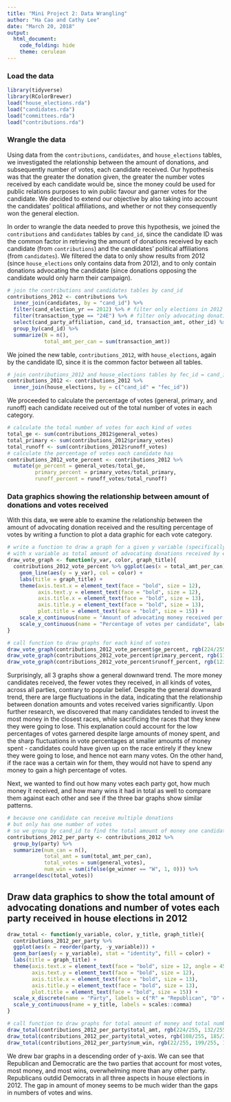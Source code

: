 ```yaml
---
title: "Mini Project 2: Data Wrangling"
author: "Ha Cao and Cathy Lee"
date: "March 20, 2018"
output:
  html_document:
    code_folding: hide
    theme: cerulean
---
```


### Load the data
```r
library(tidyverse)
library(RColorBrewer)
load("house_elections.rda")
load("candidates.rda")
load("committees.rda")
load("contributions.rda")
```

### Wrangle the data

Using data from the `contributions`, `candidates`, and `house_elections` tables, we investigated the relationship between the amount of donations, and subsequently number of votes, each candidate received. Our hypothesis was that the greater the donation given, the greater the number votes received by each candidate would be, since the money could be used for public relations purposes to win public favour and garner votes for the candidate. We decided to extend our objective by also taking into account the candidates’ political affiliations, and whether or not they consequently won the general election.

In order to wrangle the data needed to prove this hypothesis, we joined the `contributions` and `candidates` tables by `cand_id`, since the candidate ID was the common factor in retrieving the amount of donations received by each candidate (from `contributions`) and the candidates’ political affiliations (from `candidates`). We filtered the data to only show results from 2012 (since `house_elections` only contains data from 2012), and to only contain donations advocating the candidate (since donations opposing the candidate would only harm their campaign). 

```r
# join the contributions and candidates tables by cand_id
contributions_2012 <- contributions %>% 
  inner_join(candidates, by = "cand_id") %>%
  filter(cand_election_yr == 2012) %>% # filter only elections in 2012
  filter(transaction_type == "24E") %>% # filter only advocating donations
  select(cand_party_affiliation, cand_id, transaction_amt, other_id) %>%
  group_by(cand_id) %>%
  summarize(N = n(),
            total_amt_per_can = sum(transaction_amt))
```

We joined the new table, `contributions_2012`, with `house_elections`, again by the candidate ID, since it is the common factor between all tables.

```r
# join contributions_2012 and house_elections tables by fec_id = cand_id
contributions_2012 <- contributions_2012 %>%
  inner_join(house_elections, by = c("cand_id" = "fec_id"))
```

We proceeded to calculate the percentage of votes (general, primary, and runoff) each candidate received out of the total number of votes in each category.

```r
# calculate the total number of votes for each kind of votes
total_ge <- sum(contributions_2012$general_votes)
total_primary <- sum(contributions_2012$primary_votes)
total_runoff <- sum(contributions_2012$runoff_votes)
# calculate the percentage of votes each candidate has
contributions_2012_vote_percent <- contributions_2012 %>%
  mutate(ge_percent = general_votes/total_ge,
         primary_percent = primary_votes/total_primary,
         runoff_percent = runoff_votes/total_runoff)
```

### Data graphics showing the relationship between amount of donations and votes received

With this data, we were able to examine the relationship between the amount of advocating donation received and the resulting percentage of votes by writing a function to plot a data graphic for each vote category.

```r
# write a function to draw a graph for a given y variable (specifically different kinds of votes), 
# with x variable as total amount of advocating donations received by each candidate
draw_vote_graph <- function(y_var, color, graph_title){
  contributions_2012_vote_percent %>% ggplot(aes(x = total_amt_per_can)) +
    geom_line(aes(y = y_var), col = color) +
    labs(title = graph_title) +
    theme(axis.text.x = element_text(face = "bold", size = 12), 
          axis.text.y = element_text(face = "bold", size = 12), 
          axis.title.x = element_text(face = "bold", size = 13), 
          axis.title.y = element_text(face = "bold", size = 13),
          plot.title = element_text(face = "bold", size = 15)) + 
    scale_x_continuous(name = "Amount of advocating money received per candidate ($)", labels = scales::comma) +
    scale_y_continuous(name = "Percentage of votes per candidate", labels = scales::percent) 
}
```

```r
# call function to draw graphs for each kind of votes
draw_vote_graph(contributions_2012_vote_percent$ge_percent, rgb(224/255, 94/255, 135/255), "Percentage of general votes received by each candidate across all amounts of advocating donations received in house elections in 2012")
draw_vote_graph(contributions_2012_vote_percent$primary_percent, rgb(110/255, 158/255, 204/255), "Percentage of primary votes received by each candidate across all amounts of advocating donations received in house elections in 2012")
draw_vote_graph(contributions_2012_vote_percent$runoff_percent, rgb(123/255, 83/255, 160/255), "Percentage of runoff votes received by each candidate across all amounts of advocating donations received in house elections in 2012")
```

Surprisingly, all 3 graphs show a general downward trend. The more money candidates received, the fewer votes they received, in all kinds of votes, across all parties, contrary to popular belief. Despite the general downward trend, there are large fluctuations in the data, indicating that the relationship between donation amounts and votes received varies significantly. Upon further research, we discovered that many candidates tended to invest the most money in the closest races, while sacrificing the races that they knew they were going to lose. This explanation could account for the low percentages of votes garnered despite large amounts of money spent, and the sharp fluctuations in vote percentages at smaller amounts of money spent - candidates could have given up on the race entirely if they knew they were going to lose, and hence not earn many votes. On the other hand, if the race was a certain win for them, they would not have to spend any money to gain a high percentage of votes. 

Next, we wanted to find out how many votes each party got, how much money it received, and how many wins it had in total as well to compare them against each other and see if the three bar graphs show similar patterns.

```r
# because one candidate can receive multiple donations
# but only has one number of votes
# so we group by cand_id to find the total amount of money one candidate received
contributions_2012_per_party <- contributions_2012 %>%
  group_by(party) %>%
  summarize(num_can = n(),
            total_amt = sum(total_amt_per_can),
            total_votes = sum(general_votes),
            num_win = sum(ifelse(ge_winner == "W", 1, 0))) %>%
  arrange(desc(total_votes))
```

## Draw data graphics to show the total amount of advocating donations and number of votes each party received in house elections in 2012
```r
draw_total <- function(y_variable, color, y_title, graph_title){
  contributions_2012_per_party %>%
  ggplot(aes(x = reorder(party, -y_variable))) +
  geom_bar(aes(y = y_variable), stat = "identity", fill = color) +
  labs(title = graph_title) +
  theme(axis.text.x = element_text(face = "bold", size = 12, angle = 45), 
        axis.text.y = element_text(face = "bold", size = 12), 
        axis.title.x = element_text(face = "bold", size = 13), 
        axis.title.y = element_text(face = "bold", size = 13),
        plot.title = element_text(face = "bold", size = 15)) + 
  scale_x_discrete(name = "Party", labels = c("R" = "Republican", "D" = "Democratic", "U" = "Unknown", "L" = "Libertarian", "I" = "Independent", "N" = "Nullifer", "W" = "Whig")) +
  scale_y_continuous(name = y_title, labels = scales::comma)  
}
```

```r
# call function to draw graphs for total amount of money and total number of votes
draw_total(contributions_2012_per_party$total_amt, rgb(224/255, 132/255, 13/255), "Total amount of money received ($)", "Total amount of money per party in house elections in 2012")
draw_total(contributions_2012_per_party$total_votes, rgb(108/255, 185/255, 209/255), "Total number of votes", "Total number of votes per party in house elections in 2012")
draw_total(contributions_2012_per_party$num_win, rgb(22/255, 199/255, 102/255), "Total number of wins", "Total number of wins per party in house elections in 2012")
```

We drew bar graphs in a descending order of y-axis. We can see that Republican and Democratic are the two parties that account for most votes, most money, and most wins, overwhelming more than any other party. Republicans outdid Democrats in all three aspects in house elections in 2012. The gap in amount of money seems to be much wider than the gaps in numbers of votes and wins.  